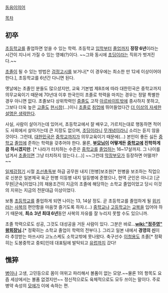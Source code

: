 [[동음이의어]]

[[목차]]

== 初卒 ==
[[초등학교]]를 졸업하면 얻을 수 있는 학력. 초등학교 [[입학]]부터 [[졸업]]까지 '''장장 6년'''이라는 시간이 지나서 가질 수 있는 영예(?)이다. ~~그와 동시에 [[초딩]]이라는 직위가 벗겨진다.~~

[[초졸]]이 될 수 있는 방법은 [[검정고시]]를 보거나[* 이 경우에는 최소한 만 12세 이상이어야 한다.], 초등학교를 6년간 다니면 된다.

옛날에는 초졸인 분들도 많으셨지만, 교육 기본법 제8조에 따라 대한민국은 중학교까지 의무교육이기 때문에 70년대 이후 한국인이 초졸로 학력을 마치는 경우는 정말 특별한 경우 아니면 없다. 초졸보다 상위학력인 [[중졸]]도 고작 [[아르바이트]]밖에 종사하지 못하고, 그보다 더욱 높은 [[고졸]]도 [[현시창]](...)이니 [[초졸]]로 [[취업]]에 뛰어들었다간 [[더 이상의 자세한 설명은 생략한다]].

사실, 사람이 살아가는데 있어서, 초등학교에서 잘 배우고, 가르치는대로 행동하면 적어도 사회에서 살아가는데 큰 지장도 없으며, [[초딩]]이라니 [[무개념]]이라니 소리는 듣지 않을 것이다. 그런데, [[대한민국]]은 [[중학교]]까지가 의무교육이기 때문에(...) 본인이 좋든 싫든 [[중학교]] [[졸업]]에 준하는 학력을 갖추어야 한다. 물론, '''[[부모님]]이 어떻게든 [[중학교]]에 진학하게끔 하시겠지만'''. [* 나라가 터치하는 수준은 [[중학교]]를 [[졸업]]하는 16~17살까지. 그 나이를 넘겨서 [[초졸]]이면 그냥 터치하지 않는다.(...)] ~~그런데 [[막장부모]]가 등장하면 어떨까?~~

[[일제강점기]] 시절 [[조선총독부]] 하급 공무원 내지 [헌병]보조원[* 헌병을 보조하는 직업으로 신분은 일본제국 육군 헌병 이등병 내지 일등병에 준했으나, 현역 군인은 아니고 [군무원|군속]이었다.]의 채용조건이 지금의 초졸에 해당하는 소학교 졸업이었고 당시 이것의 지위는 지금의 전문대급 이상이었다.

보통 [[초등학교]]를 졸업하게 되면 나이는 13, 14살 정도. 곧 초등학교를 졸업하게 될 [[위키러]]는 [[사복]]의 편안함을 마음껏 즐기도록 하자.(...) [[중학교]]나 [[고등학교]]는 [[교복]]을 입어야 하기 때문에, '''최소 3년 최대 6년'''동안 사복의 자유를 잘 누리지 못할 수도 있으니까.

초졸 학력으로도 성공, 그것도 대성공을 거둔 사람이 있다. 그분은 바로...'''[[wiki:"정주영" 왕회장님]].'''[* 정확히는 소학교 졸업이 학력의 전부다.]. 그리고 일본 내에서 '''경영의 신'''이라 추앙받는 마쓰시타 고노스케도 소학교밖에 못나왔다. 축구선수 [[이청용]]도 초졸[* 정확히는 도봉중학교 중퇴]인데 대표팀에 발탁되고 [[유럽]]까지 갔다!

== 憔猝 ==
[[병]]이나 고생, 고민등으로 몸이 여위고 파리해서 볼품이 없는 모양.~~물론 1의 항목도 요즘 세상에서는 볼품 없겠지만~~ 정신적으로도 육체적으로도 모두 쓰이는 말이다. 주로 병약 속성의 [[모에]]가 이에 속하는 편.

